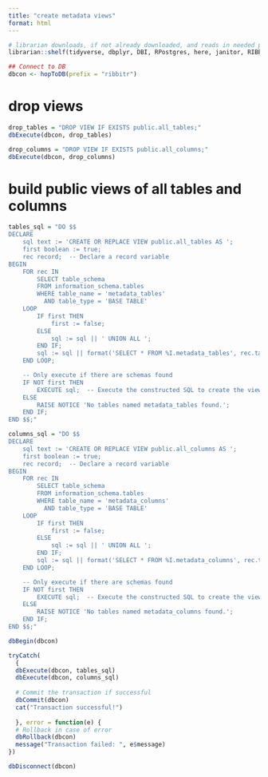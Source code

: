 ```yaml
---
title: "create metadata views"
format: html
---
```


```r
# librarian downloads, if not already downloaded, and reads in needed packages
librarian::shelf(tidyverse, dbplyr, DBI, RPostgres, here, janitor, RIBBiTR-BII/ribbitrrr)

## Connect to DB
dbcon <- hopToDB(prefix = "ribbitr")

```
# drop views
```r
drop_tables = "DROP VIEW IF EXISTS public.all_tables;"
dbExecute(dbcon, drop_tables)

drop_columns = "DROP VIEW IF EXISTS public.all_columns;"
dbExecute(dbcon, drop_columns)
```

# build public views of all tables and columns
```r

tables_sql = "DO $$
DECLARE
    sql text := 'CREATE OR REPLACE VIEW public.all_tables AS ';
    first boolean := true;
    rec record;  -- Declare a record variable
BEGIN
    FOR rec IN
        SELECT table_schema
        FROM information_schema.tables
        WHERE table_name = 'metadata_tables'
          AND table_type = 'BASE TABLE'
    LOOP
        IF first THEN
            first := false;
        ELSE
            sql := sql || ' UNION ALL ';
        END IF;
        sql := sql || format('SELECT * FROM %I.metadata_tables', rec.table_schema);  -- Use the record variable
    END LOOP;

    -- Only execute if there are schemas found
    IF NOT first THEN
        EXECUTE sql;  -- Execute the constructed SQL to create the view
    ELSE
        RAISE NOTICE 'No tables named metadata_tables found.';
    END IF;
END $$;"

columns_sql = "DO $$
DECLARE
    sql text := 'CREATE OR REPLACE VIEW public.all_columns AS ';
    first boolean := true;
    rec record;  -- Declare a record variable
BEGIN
    FOR rec IN
        SELECT table_schema
        FROM information_schema.tables
        WHERE table_name = 'metadata_columns'
          AND table_type = 'BASE TABLE'
    LOOP
        IF first THEN
            first := false;
        ELSE
            sql := sql || ' UNION ALL ';
        END IF;
        sql := sql || format('SELECT * FROM %I.metadata_columns', rec.table_schema);  -- Use the record variable
    END LOOP;

    -- Only execute if there are schemas found
    IF NOT first THEN
        EXECUTE sql;  -- Execute the constructed SQL to create the view
    ELSE
        RAISE NOTICE 'No tables named metadata_columns found.';
    END IF;
END $$;"

dbBegin(dbcon)

tryCatch(
  {
  dbExecute(dbcon, tables_sql)
  dbExecute(dbcon, columns_sql)
  
  # Commit the transaction if successful
  dbCommit(dbcon)
  cat("Transaction successful!")
  
  }, error = function(e) {
  # Rollback in case of error
  dbRollback(dbcon)
  message("Transaction failed: ", e$message)
})
```

```r
dbDisconnect(dbcon)
```